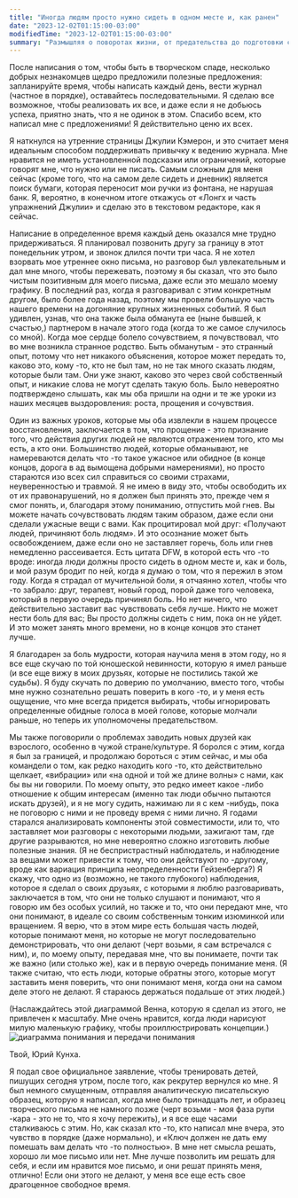 ```yaml
---
title: "Иногда людям просто нужно сидеть в одном месте и, как ранен"
date: "2023-12-02T01:15:00-03:00"
modifiedTime: "2023-12-02T01:15:00-03:00"
summary: "Размышляя о поворотах жизни, от предательства до подготовки соединений. Принимая боль, эволюцию доверия и фальсификационные проблемы. Откровенно исследуя личный рост, писание и вступление в тренировку с устойчивым духом."
---
```


После написания о том, чтобы быть в творческом спаде, несколько добрых незнакомцев щедро предложили полезные предложения: запланируйте время, чтобы написать каждый день, вести журнал (частное в порядке), оставайтесь последовательными. Я сделаю все возможное, чтобы реализовать их все, и даже если я не добьюсь успеха, приятно знать, что я не одинок в этом. Спасибо всем, кто написал мне с предложениями! Я действительно ценю их всех.

Я наткнулся на утренние страницы Джулии Кэмерон, и это считает меня идеальным способом поддерживать привычку к ведению журнала. Мне нравится не иметь установленной подсказки или ограничений, которые говорят мне, что нужно или не писать. Самым сложным для меня сейчас (кроме того, что на самом деле сидеть и дневник) является поиск бумаги, которая переносит мои ручки из фонтана, не нарушая банк. Я, вероятно, в конечном итоге откажусь от «Лонгх и часть упражнений Джулии» и сделаю это в текстовом редакторе, как я сейчас.

Написание в определенное время каждый день оказался мне трудно придерживаться. Я планировал позвонить другу за границу в этот понедельник утром, и звонок длился почти три часа. Я не хотел взорвать мое утреннее окно письма, но разговор был увлекательным и дал мне много, чтобы пережевать, поэтому я бы сказал, что это было чистым позитивным для моего письма, даже если это мешало моему графику.
В последний раз, когда я разговаривал с этим конкретным другом, было более года назад, поэтому мы провели большую часть нашего времени на догоняние крупных жизненных событий. Я был удивлен, узнав, что она также была обманута ее (ныне бывшей, к счастью,) партнером в начале этого года (когда то же самое случилось со мной). Когда мое сердце болело сочувствием, я почувствовал, что во мне возникла странное родство. Быть обманутым - это странный опыт, потому что нет никакого объяснения, которое может передать то, каково это, кому -то, кто не был там, но не так много сказать людям, которые были там. Они уже знают, каково это через свой собственный опыт, и никакие слова не могут сделать такую ​​боль. Было невероятно подтверждено слышать, как мы оба пришли на одни и те же уроки из наших месяцев выздоровления: роста, прощения и сочувствия.

Один из важных уроков, которые мы оба извлекли в нашем процессе восстановления, заключается в том, что прощение - это признание того, что действия других людей не являются отражением того, кто мы есть, а кто они. Большинство людей, которые обманывают, не намереваются делать что -то такое ужасное или обидное (в конце концов, дорога в ад вымощена добрыми намерениями), но просто стараются изо всех сил справиться со своими страхами, неуверенностью и травмой. Я не имею в виду это, чтобы освободить их от их правонарушений, но я должен был принять это, прежде чем я смог понять, и, благодаря этому пониманию, отпустить мой гнев. Вы можете начать сочувствовать людям таким образом, даже если они сделали ужасные вещи с вами. Как процитировал мой друг: «Получают людей, причиняют боль людям». И это осознание может быть освобождением, даже если оно не заставляет горечь, боль или гнев немедленно рассеивается.
Есть цитата DFW, в которой есть что -то вроде: иногда люди должны просто сидеть в одном месте и, как и боль, и мой разум бродит по ней, когда я думаю о том, что я пережил в этом году. Когда я страдал от мучительной боли, я отчаянно хотел, чтобы что -то забрало: друг, терапевт, новый город, порой даже того человека, который в первую очередь причинял боль. Но нет ничего, что действительно заставит вас чувствовать себя лучше. Никто не может нести боль для вас; Вы просто должны сидеть с ним, пока он не уйдет. И это может занять много времени, но в конце концов это станет лучше.

Я благодарен за боль мудрости, которая научила меня в этом году, но я все еще скучаю по той юношеской невинности, которую я имел раньше (и все еще вижу в моих друзьях, которые не постились такой же судьбы). Я буду скучать по доверию по умолчанию, вместо того, чтобы мне нужно сознательно решать поверить в кого -то, и у меня есть ощущение, что мне всегда придется выбирать, чтобы игнорировать определенные обидные голоса в моей голове, которые молчали раньше, но теперь их уполномочены предательством.

Мы также поговорили о проблемах заводить новых друзей как взрослого, особенно в чужой стране/культуре. Я боролся с этим, когда я был за границей, и продолжаю бороться с этим сейчас, и мы оба командели о том, как редко находить кого -то, кто действительно щелкает, «вибрации» или «на одной и той же длине волны» с нами, как бы вы ни говорили. По моему опыту, это редко имеет какое -либо отношение к общим интересам (именно так люди обычно пытаются искать друзей), и я не могу судить, нажимаю ли я с кем -нибудь, пока не поговорю с ними и не проведу время с ними лично. Я годами старался анализировать компоненты этой совместимости, или то, что заставляет мои разговоры с некоторыми людьми, зажигают там, где другие разрываются, но мне невероятно сложно изготовить любые полезные знания. (Я не беспристрастный наблюдатель, и наблюдение за вещами может привести к тому, что они действуют по -другому, вроде как вариация принципа неопределенности Гейзенберга?)
Я скажу, что одно из (возможно, не такого глубокого) наблюдения, которое я сделал о своих друзьях, с которыми я люблю разговаривать, заключается в том, что они не только слушают и понимают, что я говорю им без особых усилий, но также и то, что они передают мне, что они понимают, в идеале со своим собственным тонким изюминкой или вращением. Я верю, что в этом мире есть большая часть людей, которые понимают меня, но которые не могут последовательно демонстрировать, что они делают (черт возьми, я сам встречался с ним), и, по моему опыту, передавая мне, что вы понимаете, почти так же важно (или столько же), как и в первую очередь понимание меня. (Я также считаю, что есть люди, которые обратны этого, которые могут заставить меня поверить, что они понимают меня, когда они на самом деле этого не делают. Я стараюсь держаться подальше от этих людей.)

(Наслаждайтесь этой диаграммой Венна, которую я сделал из этого, не привлечен к масштабу. Мне очень нравится, когда люди нарисуют милую маленькую графику, чтобы проиллюстрировать концепции.)
<br />
<img src = "/static/images/blog/иногда-мужчинам-Just-need-to-sit-in-one-place-and-like-hurt/graphic.jpeg" alt = "диаграмма понимания и передачи понимания"/>

Твой, Юрий Кунха.

Я подал свое официальное заявление, чтобы тренировать детей, пишущих сегодня утром, после того, как рекрутер вернулся ко мне. Я был немного смущенным, отправляя аналитическую писательскую образец, которую я написал, когда мне было тринадцать лет, и образец творческого письма не намного позже (черт возьми - моя фаза рупи -кара - это не то, что я хочу пережить), и я все еще часами сталкиваюсь с этим. Но, как сказал кто -то, кто написал мне вчера, это чувство в порядке (даже нормально), и «Ключ должен не дать ему помешать вам делать что -то полностью». В мне нет смысла решать, хорошо ли мое письмо или нет. Мне лучше позволить им решать для себя, и если им нравится мое письмо, и они решат принять меня, отлично! Если они этого не делают, у меня все еще есть свое драгоценное свободное время.